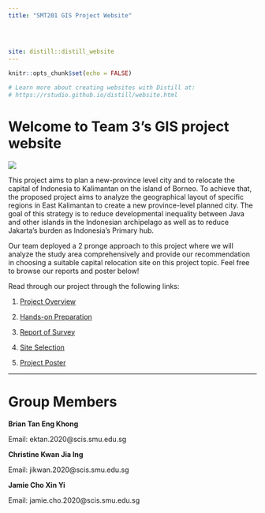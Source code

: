 ```yaml
---
title: "SMT201 GIS Project Website"
 
  

   
site: distill::distill_website
---
```


```r
knitr::opts_chunk$set(echo = FALSE)

# Learn more about creating websites with Distill at:
# https://rstudio.github.io/distill/website.html

```

# Welcome to Team 3's GIS project website

![](img/team.jpg)

  This project aims to plan a new-province level city and to relocate the capital of Indonesia to Kalimantan on the island of Borneo. To achieve that, the proposed project aims to analyze the geographical layout of specific regions in East Kalimantan to create a new province-level planned city. The goal of this strategy is to reduce developmental inequality between Java and other islands in the Indonesian archipelago as well as to reduce Jakarta's burden as Indonesia's Primary hub. 
  
  Our team deployed a 2 pronge approach to this project where we will analyze the study area comprehensively and provide our recommendation in choosing a suitable capital relocation site on this project topic. Feel free to browse our reports and poster below!

Read through our project through the following links:

1. [Project Overview](overview.html)

2. [Hands-on Preparation](dataprep.html)

3. [Report of Survey](survey.html)

4. [Site Selection](site.html)

5. [Project Poster](poster.html)

---

# Group Members
**Brian Tan Eng Khong**

Email: ektan.2020@scis.smu.edu.sg

**Christine Kwan Jia Ing**

Email: jikwan.2020@scis.smu.edu.sg

**Jamie Cho Xin Yi**

Email: jamie.cho.2020@scis.smu.edu.sg